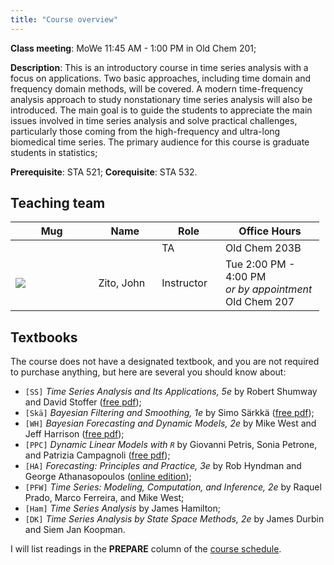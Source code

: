 ```yaml
---
title: "Course overview"
---
```


**Class meeting**: MoWe 11:45 AM - 1:00 PM in Old Chem 201;

**Description**: This is an introductory course in time series analysis with a focus on applications. Two basic approaches, including time domain and frequency domain methods, will be covered. A modern time-frequency analysis approach to study nonstationary time series analysis will also be introduced. The main goal is to guide the students to appreciate the main issues involved in time series analysis and solve practical challenges, particularly those coming from the high-frequency and ultra-long biomedical time series. The primary audience for this course is graduate students in statistics;

**Prerequisite**: STA 521; **Corequisite**: STA 532.

## Teaching team

+--------------------+---------------+---------------+------------------------+
| Mug                | Name          | Role          | Office Hours           |
+====================+===============+===============+========================+
|                    |               | TA            | Old Chem 203B          |
+--------------------+---------------+---------------+------------------------+
| ![](jz.jpg){.circ} | Zito, John    | Instructor    | Tue 2:00 PM - 4:00 PM\ |
|                    |               |               | *or by appointment*\   |
|                    |               |               | Old Chem 207           |
+--------------------+---------------+---------------+------------------------+

## Textbooks

The course does not have a designated textbook, and you are not required to purchase anything, but here are several you should know about:

-   `[SS]` *Time Series Analysis and Its Applications, 5e* by Robert Shumway and David Stoffer ([free pdf](https://doi.org/10.1007/978-3-031-70584-7));
-   `[Skä]` *Bayesian Filtering and Smoothing, 1e* by Simo Särkkä ([free pdf](https://users.aalto.fi/~ssarkka/pub/cup_book_online_20131111.pdf));
-   `[WH]` *Bayesian Forecasting and Dynamic Models, 2e* by Mike West and Jeff Harrison ([free pdf](https://doi.org/10.1007/b98971));
-   `[PPC]` *Dynamic Linear Models with `R`* by Giovanni Petris, Sonia Petrone, and Patrizia Campagnoli ([free pdf](https://doi.org/10.1007/b135794));
-   `[HA]` *Forecasting: Principles and Practice, 3e* by Rob Hyndman and George Athanasopoulos ([online edition](https://otexts.com/fpp3/));
-   `[PFW]` *Time Series: Modeling, Computation, and Inference, 2e* by Raquel Prado, Marco Ferreira, and Mike West;
-   `[Ham]` *Time Series Analysis* by James Hamilton;
-   `[DK]` *Time Series Analysis by State Space Methods, 2e* by James Durbin and Siem Jan Koopman.

I will list readings in the **PREPARE** column of the [course schedule](https://sta542-f25.github.io/).
